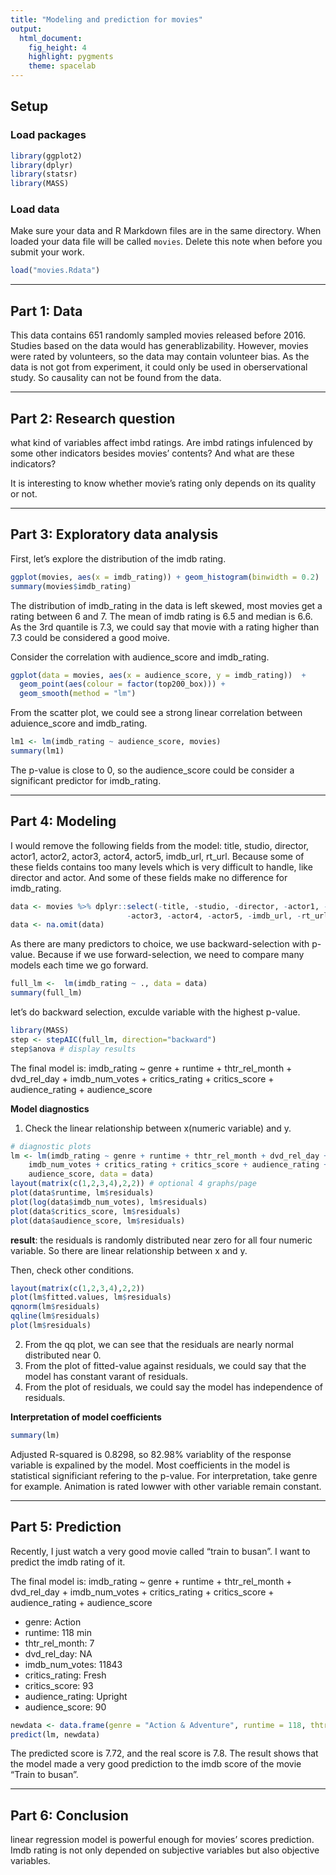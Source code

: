 ```yaml
---
title: "Modeling and prediction for movies"
output: 
  html_document: 
    fig_height: 4
    highlight: pygments
    theme: spacelab
---
```


## Setup

### Load packages

```r
library(ggplot2)
library(dplyr)
library(statsr)
library(MASS)
```

### Load data

Make sure your data and R Markdown files are in the same directory. When loaded
your data file will be called `movies`. Delete this note when before you submit 
your work. 

```r
load("movies.Rdata")
```



* * *

## Part 1: Data
This data contains 651 randomly sampled movies released before 2016. Studies based on the data would has generablizability. However, movies were rated by volunteers, so the data may contain volunteer bias. As the data is not got from experiment, it could only be used in oberservational study. So causality can not be found from the data.

* * *

## Part 2: Research question
what kind of variables affect imbd ratings. Are imbd ratings infulenced by some other indicators besides movies' contents? And what are these indicators?

It is interesting to know whether movie's rating only depends on its quality or not.


* * *

## Part 3: Exploratory data analysis
First, let's explore the distribution of the imdb rating.
```r
ggplot(movies, aes(x = imdb_rating)) + geom_histogram(binwidth = 0.2)
summary(movies$imdb_rating)
```
The distribution of imdb_rating in the data is left skewed, most movies get a rating between 6 and 7. The mean of imdb rating is 6.5 and median is 6.6. As the 3rd quantile is 7.3, we could say that movie with a rating higher than 7.3 could be considered a good moive.

Consider the correlation with audience_score and imdb_rating.
```r
ggplot(data = movies, aes(x = audience_score, y = imdb_rating))  + 
  geom_point(aes(colour = factor(top200_box))) + 
  geom_smooth(method = "lm")
```
From the scatter plot, we could see a strong linear correlation between aduience_score and imdb_rating.
```r
lm1 <- lm(imdb_rating ~ audience_score, movies)
summary(lm1)
```
The p-value is close to 0, so the audience_score could be consider a significant predictor for imdb_rating.

* * *

## Part 4: Modeling
I would remove the following fields from the model: title, studio, director, actor1, actor2, actor3, actor4, actor5, imdb_url, rt_url. Because some of these fields contains too many levels which is very difficult to handle, like director and actor. And some of these fields make no difference for imdb_rating.
```r
data <- movies %>% dplyr::select(-title, -studio, -director, -actor1, -actor2,
                          -actor3, -actor4, -actor5, -imdb_url, -rt_url)
data <- na.omit(data)
```

As there are many predictors to choice, we use backward-selection with p-value. Because if we use forward-selection, we need to compare many models each time we go forward.
```r
full_lm <-  lm(imdb_rating ~ ., data = data)
summary(full_lm)
```

let's do backward selection, exculde variable with the highest p-value.
```r
library(MASS)
step <- stepAIC(full_lm, direction="backward")
step$anova # display results
```

The final model is:
imdb_rating ~ genre + runtime + thtr_rel_month + dvd_rel_day + 
    imdb_num_votes + critics_rating + critics_score + audience_rating + 
    audience_score
    
**Model diagnostics**

1. Check the linear relationship between x(numeric variable) and y.
```r
# diagnostic plots 
lm <- lm(imdb_rating ~ genre + runtime + thtr_rel_month + dvd_rel_day + 
    imdb_num_votes + critics_rating + critics_score + audience_rating + 
    audience_score, data = data)
layout(matrix(c(1,2,3,4),2,2)) # optional 4 graphs/page 
plot(data$runtime, lm$residuals)
plot(log(data$imdb_num_votes), lm$residuals)
plot(data$critics_score, lm$residuals)
plot(data$audience_score, lm$residuals)
```

**result**: the residuals is randomly distributed near zero for all four numeric variable. So there are linear relationship between x and y.


Then, check other conditions.
```r
layout(matrix(c(1,2,3,4),2,2))
plot(lm$fitted.values, lm$residuals)
qqnorm(lm$residuals)
qqline(lm$residuals)
plot(lm$residuals)
```

2. From the qq plot, we can see that the residuals are nearly normal distributed near 0.
3. From the plot of fitted-value against residuals, we could say that the model has constant varant of residuals.
4. From the plot of residuals, we could say the model has independence of residuals.


**Interpretation of model coefficients**
```r
summary(lm)
```
Adjusted R-squared is 0.8298, so 82.98% variablity of the response variable is expalined by the model.
Most coefficients in the model is statistical significiant refering to the p-value. For interpretation, take genre for example. Animation is rated lowwer with other variable remain constant. 

* * *

## Part 5: Prediction
Recently, I just watch a very good movie called "train to busan". I want to predict the imdb rating of it.

The final model is:
imdb_rating ~ genre + runtime + thtr_rel_month + dvd_rel_day + 
    imdb_num_votes + critics_rating + critics_score + audience_rating + 
    audience_score

- genre: Action
- runtime: 118 min 
- thtr_rel_month: 7
- dvd_rel_day: NA
- imdb_num_votes: 11843
- critics_rating: Fresh
- critics_score: 93
- audience_rating: Upright
- audience_score: 90
```r
newdata <- data.frame(genre = "Action & Adventure", runtime = 118, thtr_rel_month = 7, dvd_rel_day = 0, imdb_num_votes = 11843, critics_rating = "Fresh", critics_score = 93, audience_rating = "Upright", audience_score = 90)
predict(lm, newdata)
```

The predicted score is 7.72, and the real score is 7.8. The result shows that the model made a very good prediction to the imdb score of the movie
"Train to busan".

* * *

## Part 6: Conclusion
linear regression model is powerful enough for movies' scores prediction. Imdb rating is not only depended on subjective variables but also objective variables.


